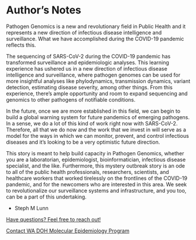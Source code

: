 # Author's Notes

Pathogen Genomics is a new and revolutionary field in Public Health and it represents a new direction of infectious disease intelligence and surveillance. What we have accomplished during the COVID-19 pandemic reflects this.

The sequencing of SARS-CoV-2 during the COVID-19 pandemic has transformed surveillance and epidemiologic analyses. This learning experience has ushered us in a new direction of infectious disease intelligence and surveillance, where pathogen genomes can be used for more insightful analyses like phylodynamics, transmission dynamics, variant detection, estimating disease severity, among other things. From this experience, there’s ample opportunity and room to expand sequencing and genomics to other pathogens of notifiable conditions. 

In the future, once we are more established in this field, we can begin to build a global warning system for future pandemics of emerging pathogens. In a sense, we do a lot of this kind of work right now with SARS-CoV-2. Therefore, all that we do now and the work that we invest in will serve as a model for the ways in which we can monitor, prevent, and control infectious diseases and it’s looking to be a very optimistic future direction.

This story is meant to help build capacity in Pathogen Genomics, whether you are a laboratorian, epidemiologist, bioinformatician, infectious disease specialist, and the like. Furthermore, this mystery outbreak story is an ode to all of the public health professionals, researchers, scientists, and healthcare workers that worked tirelessly on the frontlines of the COVID-19 pandemic, and for the newcomers who are interested in this area. We seek to revolutionalize our surveillance systems and infrastructure, and you too, can be a part of this undertaking.

- Steph M Lunn

[Have questions? Feel free to reach out!](mailto:stephanie.lunn@doh.wa.gov)


[Contact WA DOH Molecular Epidemiology Program](mailto:wgs-epi@doh.wa.gov)